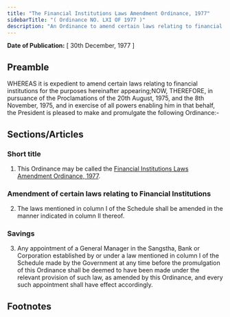 ```yaml
---
title: "The Financial Institutions Laws Amendment Ordinance, 1977"
sidebarTitle: "( Ordinance NO. LXI OF 1977 )"
description: "An Ordinance to amend certain laws relating to financial institutions."
---
```


**Date of Publication:** [ 30th December, 1977 ]

## Preamble

WHEREAS it is expedient to amend certain laws relating to financial institutions for the purposes hereinafter appearing;NOW, THEREFORE, in pursuance of the Proclamations of the 20th August, 1975, and the 8th November, 1975, and in exercise of all powers enabling him in that behalf, the President is pleased to make and promulgate the following Ordinance:-

## Sections/Articles

### Short title

1. This Ordinance may be called the [Financial Institutions Laws Amendment Ordinance, 1977](/act-560.html "Financial Institutions Laws Amendment Ordinance, 1977").

### Amendment of certain laws relating to Financial Institutions

2. The laws mentioned in column I of the Schedule shall be amended in the manner indicated in column II thereof.

### Savings

3. Any appointment of a General Manager in the Sangstha, Bank or Corporation established by or under a law mentioned in column I of the Schedule made by the Government at any time before the promulgation of this Ordinance shall be deemed to have been made under the relevant provision of such law, as amended by this Ordinance, and every such appointment shall have effect accordingly.

## Footnotes
